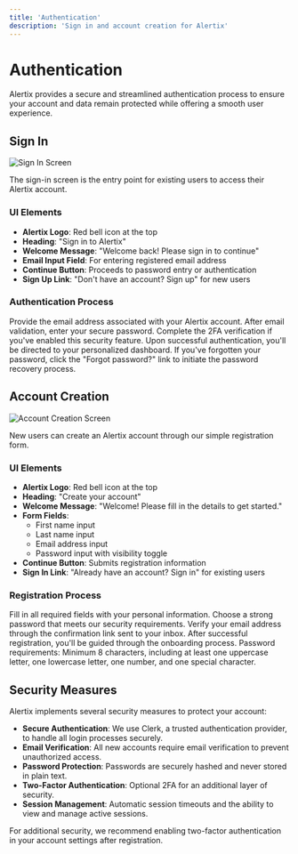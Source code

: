 ```yaml
---
title: 'Authentication'
description: 'Sign in and account creation for Alertix'
---
```


# Authentication

Alertix provides a secure and streamlined authentication process to ensure your account and data remain protected while offering a smooth user experience.

## Sign In

<Frame>
  <img src="/images/sign-in.png" alt="Sign In Screen" />
</Frame>

The sign-in screen is the entry point for existing users to access their Alertix account.

### UI Elements

- **Alertix Logo**: Red bell icon at the top
- **Heading**: "Sign in to Alertix"
- **Welcome Message**: "Welcome back! Please sign in to continue"
- **Email Input Field**: For entering registered email address
- **Continue Button**: Proceeds to password entry or authentication
- **Sign Up Link**: "Don't have an account? Sign up" for new users

### Authentication Process

<Steps>
  <Step title="Enter Email">
    Provide the email address associated with your Alertix account.
  </Step>
  <Step title="Enter Password">
    After email validation, enter your secure password.
  </Step>
  <Step title="Two-Factor Authentication (if enabled)">
    Complete the 2FA verification if you've enabled this security feature.
  </Step>
  <Step title="Access Dashboard">
    Upon successful authentication, you'll be directed to your personalized dashboard.
  </Step>
</Steps>

<Tip>
  If you've forgotten your password, click the "Forgot password?" link to initiate the password recovery process.
</Tip>

## Account Creation

<Frame>
  <img src="/images/account-creation.png" alt="Account Creation Screen" />
</Frame>

New users can create an Alertix account through our simple registration form.

### UI Elements

- **Alertix Logo**: Red bell icon at the top
- **Heading**: "Create your account"
- **Welcome Message**: "Welcome! Please fill in the details to get started."
- **Form Fields**:
  - First name input
  - Last name input
  - Email address input
  - Password input with visibility toggle
- **Continue Button**: Submits registration information
- **Sign In Link**: "Already have an account? Sign in" for existing users

### Registration Process

<Steps>
  <Step title="Complete Registration Form">
    Fill in all required fields with your personal information.
  </Step>
  <Step title="Create Password">
    Choose a strong password that meets our security requirements.
  </Step>
  <Step title="Email Verification">
    Verify your email address through the confirmation link sent to your inbox.
  </Step>
  <Step title="Begin Onboarding">
    After successful registration, you'll be guided through the onboarding process.
  </Step>
</Steps>

<Warning>
  Password requirements: Minimum 8 characters, including at least one uppercase letter, one lowercase letter, one number, and one special character.
</Warning>

## Security Measures

Alertix implements several security measures to protect your account:

- **Secure Authentication**: We use Clerk, a trusted authentication provider, to handle all login processes securely.
- **Email Verification**: All new accounts require email verification to prevent unauthorized access.
- **Password Protection**: Passwords are securely hashed and never stored in plain text.
- **Two-Factor Authentication**: Optional 2FA for an additional layer of security.
- **Session Management**: Automatic session timeouts and the ability to view and manage active sessions.

<Info>
  For additional security, we recommend enabling two-factor authentication in your account settings after registration.
</Info>
